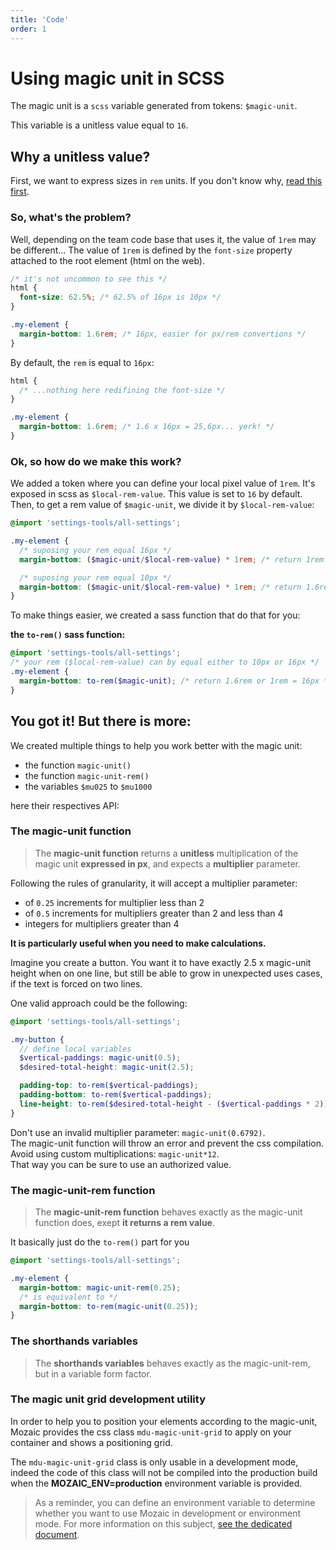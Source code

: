 ```yaml
---
title: 'Code'
order: 1
---
```


# Using magic unit in SCSS

The magic unit is a `scss` variable generated from tokens: `$magic-unit`.

This variable is a unitless value equal to `16`.

## Why a unitless value?

First, we want to express sizes in `rem` units.
If you don't know why, [read this first](https://www.sitepoint.com/understanding-and-using-rem-units-in-css/).

### So, what's the problem?

Well, depending on the team code base that uses it, the value of `1rem` may be different... The value of `1rem` is defined by the `font-size` property attached to the root element (html on the web).

```scss
/* it's not uncommon to see this */
html {
  font-size: 62.5%; /* 62.5% of 16px is 10px */
}

.my-element {
  margin-bottom: 1.6rem; /* 16px, easier for px/rem convertions */
}
```

By default, the `rem` is equal to `16px`:

```scss
html {
  /* ...nothing here redifining the font-size */
}

.my-element {
  margin-bottom: 1.6rem; /* 1.6 x 16px = 25,6px... yerk! */
}
```

### Ok, so how do we make this work?

We added a token where you can define your local pixel value of `1rem`. It's exposed in scss as `$local-rem-value`. This value is set to `16` by default. Then, to get a rem value of `$magic-unit`, we divide it by `$local-rem-value`:

```scss
@import 'settings-tools/all-settings';

.my-element {
  /* suposing your rem equal 16px */
  margin-bottom: ($magic-unit/$local-rem-value) * 1rem; /* return 1rem = 16px */

  /* suposing your rem equal 10px */
  margin-bottom: ($magic-unit/$local-rem-value) * 1rem; /* return 1.6rem = 16px */
}
```

To make things easier, we created a sass function that do that for you:

**the `to-rem()` sass function:**

```scss
@import 'settings-tools/all-settings';
/* your rem ($local-rem-value) can by equal either to 10px or 16px */
.my-element {
  margin-bottom: to-rem($magic-unit); /* return 1.6rem or 1rem = 16px */
}
```

## You got it! But there is more:

We created multiple things to help you work better with the magic unit:

- the function `magic-unit()`
- the function `magic-unit-rem()`
- the variables `$mu025` to `$mu1000`

here their respectives API:

### The magic-unit function

> The **magic-unit function** returns a **unitless** multiplication of the magic unit **expressed in px**, and expects a **multiplier** parameter.

Following the rules of granularity, it will accept a multiplier parameter:

- of `0.25` increments for multiplier less than 2
- of `0.5` increments for multipliers greater than 2 and less than 4
- integers for multipliers greater than 4

**It is particularly useful when you need to make calculations.**

Imagine you create a button. You want it to have exactly 2.5 x magic-unit height when on one line, but still be able to grow in unexpected uses cases, if the text is forced on two lines.

One valid approach could be the following:

```scss
@import 'settings-tools/all-settings';

.my-button {
  // define local variables
  $vertical-paddings: magic-unit(0.5);
  $desired-total-height: magic-unit(2.5);

  padding-top: to-rem($vertical-paddings);
  padding-bottom: to-rem($vertical-paddings);
  line-height: to-rem($desired-total-height - ($vertical-paddings * 2));
}
```

<Hint type="dont">
    <HintItem dont>
        Don't use an invalid multiplier parameter: <code>magic-unit(0.6792)</code>. <br />The magic-unit function will throw an error and prevent the css compilation.
    </HintItem>
    <HintItem dont>
        Avoid using custom multiplications: <code>magic-unit*12</code>. <br /> That way you can be sure to use an authorized value.
    </HintItem>
</Hint>

### The magic-unit-rem function

> The **magic-unit-rem function** behaves exactly as the magic-unit function does, exept **it returns a rem value**.

It basically just do the `to-rem()` part for you

```scss
@import 'settings-tools/all-settings';

.my-element {
  margin-bottom: magic-unit-rem(0.25);
  /* is equivalent to */
  margin-bottom: to-rem(magic-unit(0.25));
}
```

### The shorthands variables

> The **shorthands variables** behaves exactly as the magic-unit-rem, but in a variable form factor.

### The magic unit grid development utility

In order to help you to position your elements according to the magic-unit, Mozaic provides the css class `mdu-magic-unit-grid` to apply on your container and shows a positioning grid.

The `mdu-magic-unit-grid` class is only usable in a development mode, indeed the code of this class will not be compiled into the production build when the **MOZAIC_ENV=production** environment variable is provided.

<Story id="foundations-magic-unit--magic-unit-grid" />

> As a reminder, you can define an environment variable to determine whether you want to use Mozaic in development or environment mode. For more information on this subject, [see the dedicated document](/get-started/developers/installation/postcss/#compiling-for-production).
